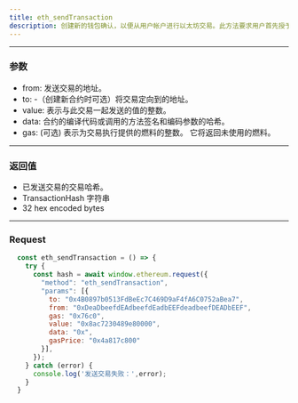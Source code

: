 ```yaml
---
title: eth_sendTransaction
description: 创建新的钱包确认，以便从用户帐户进行以太坊交易。此方法要求用户首先授予与其帐户交互的权限，因此请确保先调用eth_requestAccounts
---
```


---
### 参数
- from:  发送交易的地址。
- to: -（创建新合约时可选）将交易定向到的地址。
- value: 表示与此交易一起发送的值的整数。
- data: 合约的编译代码或调用的方法签名和编码参数的哈希。
- gas: (可选) 表示为交易执行提供的燃料的整数。 它将返回未使用的燃料。

---
### 返回值
- 已发送交易的交易哈希。
- TransactionHash 字符串
- 32 hex encoded bytes
---

### Request

```js
  const eth_sendTransaction = () => {
    try {
      const hash = await window.ethereum.request({
        "method": "eth_sendTransaction",
        "params": [{
          to: "0x4B0897b0513FdBeEc7C469D9aF4fA6C0752aBea7",
          from: "0xDeaDbeefdEAdbeefdEadbEEFdeadbeefDEADbEEF",
          gas: "0x76c0",
          value: "0x8ac7230489e80000",
          data: "0x",
          gasPrice: "0x4a817c800"
        }],
      });
    } catch (error) {
      console.log('发送交易失败：',error);
    }
  }
```